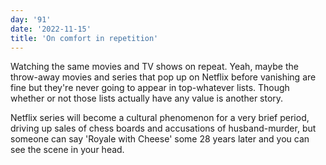 ```yaml
---
day: '91'
date: '2022-11-15'
title: 'On comfort in repetition'
---
```


Watching the same movies and TV shows on repeat. Yeah, maybe the throw-away movies and series that pop up on Netflix before vanishing are fine but they're never going to appear in top-whatever lists. Though whether or not those lists actually have any value is another story.

Netflix series will become a cultural phenomenon for a very brief period, driving up sales of chess boards and accusations of husband-murder, but someone can say 'Royale with Cheese' some 28 years later and you can see the scene in your head.
